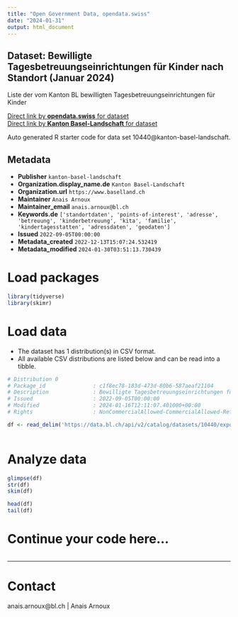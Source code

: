 ```yaml
---
title: "Open Government Data, opendata.swiss"
date: "2024-01-31"
output: html_document
---
```


## Dataset: Bewilligte Tagesbetreuungseinrichtungen für Kinder nach Standort (Januar 2024)

Liste der vom Kanton BL bewilligten Tagesbetreuungseinrichtungen für Kinder

[Direct link by **opendata.swiss** for dataset](https://opendata.swiss/de/dataset/bewilligte-tagesbetreuungseinrichtungen-fur-kinder-nach-standort-dezember-2022)<br>
[Direct link by **Kanton Basel-Landschaft** for dataset](https://data.bl.ch/explore/dataset/10440/)

Auto generated R starter code for data set 10440@kanton-basel-landschaft.

## Metadata

- **Publisher** `kanton-basel-landschaft`
- **Organization.display_name.de** `Kanton Basel-Landschaft`
- **Organization.url** `https://www.baselland.ch`
- **Maintainer** `Anais Arnoux`
- **Maintainer_email** `anais.arnoux@bl.ch`
- **Keywords.de** `['standortdaten', 'points-of-interest', 'adresse', 'betreuung', 'kinderbetreuung', 'kita', 'familie', 'kindertagesstatten', 'adressdaten', 'geodaten']`
- **Issued** `2022-09-05T00:00:00`
- **Metadata_created** `2022-12-13T15:07:24.532419`
- **Metadata_modified** `2024-01-30T03:51:13.730439`


# Load packages

```r

library(tidyverse)
library(skimr)

```

# Load data

-   The dataset has 1 distribution(s) in CSV format.
-   All available CSV distributions are listed below and can be read into a tibble.

```r

# Distribution 0
# Package_id               : c1f8ec78-183d-473d-80b6-587aeaf21104
# Description              : Bewilligte Tagesbetreuungseinrichtungen für Kinder nach Standort (Januar 2024) (csv)
# Issued                   : 2022-09-05T00:00:00
# Modified                 : 2024-01-16T12:11:07.401000+00:00
# Rights                   : NonCommercialAllowed-CommercialAllowed-ReferenceRequired

df <- read_delim('https://data.bl.ch/api/v2/catalog/datasets/10440/exports/csv')



```

# Analyze data

```r

glimpse(df)
str(df)
skim(df)

head(df)
tail(df)

```

# Continue your code here...

```r

```

------------------------------------------------------------------------

# Contact

anais.arnoux@bl.ch | Anais Arnoux
